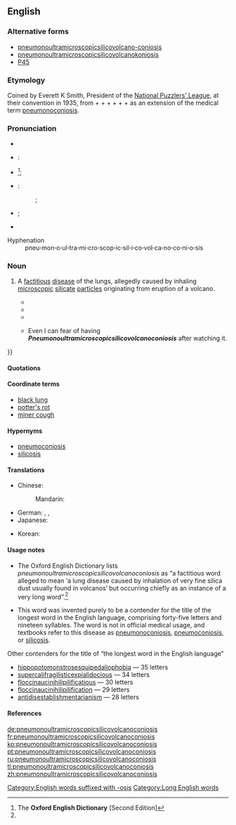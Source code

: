 ==English==
{{wikipedia|pneumonoultramicroscopicsilicovolcanoconiosis|pneumono...}}

===Alternative forms===
* [[pneumonoultramicroscopicsilicovolcano-coniosis]]
* [[pneumonoultramicroscopicsilicovolcanokoniosis]]
* [[P45]]

===Etymology===
Coined by Everett K Smith, President of the [[w:National Puzzlers' League|National Puzzlers’ League]], at their convention in 1935, from {{etyl|grc|en}} {{term|πνεύμων||lung|lang=grc}} + {{etyl|la|en}} {{term|ultra||beyond|lang=la}} + {{etyl|en|-}} {{term|microscopic|lang=en}} + {{term|silico-|lang=en}} + {{term|volcano|lang=en}} + {{etyl|grc|en}} {{term|κόνις||dust|lang=grc}} + {{etyl|en|-}} {{term|-osis|lang=en}} as an extension of the medical term [[pneumonoconiosis]].

===Pronunciation===
* {{audio|Es-us-ncalif-pneumonoultramicroscopicsilicovolcanoconisis.ogg|Audio (US, Northern California)|lang=en}}
{{rel-top|Pronunciatory transcriptions and hyphenation}}
* {{a|RP}}:
* {{IPA|/njuːˌmɒnəʊʌltrəmaɪkrəʊˈskɒpɪkˌsɪlɪkəʊvɒlkeɪnəʊkəʊniˈəʊsɪs/|lang=en}}<ref name="OED-pronstress&usage">The '''Oxford English Dictionary''' [Second Edition]</ref>;
* {{a|US}}:
*: {{enPR|no͞o-män'ō-ŭl-trə-mī-krə-skäpʹĭk-sĭl'ē-kō-väl-kā-nō-kō-nē-ōʹsĭs}};
* {{IPA|/nuˌmɑːnoʊʌltrəmaɪkroʊˈskɑːpɪkˌsɪlɪkoʊvɑːlkeɪnoʊkoʊniˈoʊsɪs/|lang=en}};
* {{audio|en-us-pneumonoultramicroscopicsilicovolcanoconiosis.ogg|Audio (US)|lang=en}}
; Hyphenation
: pneu'''·'''mon'''·'''o'''·'''ul'''·'''tra'''·'''mi'''·'''cro'''·'''scop'''·'''ic'''·'''sil'''·'''i'''·'''co'''·'''vol'''·'''ca'''·'''no'''·'''co'''·'''ni'''·'''o'''·'''sis
{{rel-bottom}}

===Noun===
{{en-noun|pneumonoultramicroscopicsilicovolcanoconioses}}

# {{label|en|nonce}} A [[factitious]] [[disease]] of the lungs, allegedly caused by inhaling [[microscopic]] [[silicate]] [[particle|particles]] originating from eruption of a volcano.
#* {{quote-journal
   | year = 1980
   | month = March
   | title = Black Lung
   | first = Lorin E.
   | last = Kerr
   | journal = Journal of Public Health Policy
   | volume = 1
   | issue = 1
   | page = 50
   | jstor = 3342357
   | passage = Call it miner's asthma, [[silicosis]], '''pneumonoultramicroscopicsilicovolcanoconiosis''', coal workers' [[pneumoconiosis]], or [[black lung]]—they are all dust diseases with the same symptoms.
}}
#* {{quote-newsgroup
   | date = 1998-08-27
   | title = Lament for a Lung Disease
   | author = Smokey
   | newsgroup = talk.bizarre
   | id = 6s3r8o$brt$1@camel15.mindspring.com
   | url = http://groups.google.com/group/talk.bizarre/browse_thread/thread/3db7020dcb5b531e/cbd79ebd7c266219?q=pneumonoultramicroscopicsilicovolcanoconiosis
   | passage = I say that it must be the silica dust<br />That we breathed through our mouths and our noses<br />That brought '''pneumonoultramicroscopicsilicovolcanoconiosis'''.
}}
#* {{quote-newsgroup
   | date = 2002-12-18T04:19:52
   | group = alt.fan.scarecrow
   | author = Pod
   | title = Pneumonoultramicroscopicsilicovolcanoconiosis
   | id = iHSL9.2091$h43.295898@stones
   | url = http://groups.google.com/group/alt.fan.scarecrow/msg/39876843908f9513
   | passage = It's either '''pneumonoultramicroscopicsilicovolcanoconiosis''', or a bad cough.
}}
#* {{quote-book
   | date = 2011-04-28
   | title = Am I the Person My Mother Warned Me About?: A Four-year College Experience ... Only the Good Parts
   | first = Kurt D.
   | last = Stradtman
   | publisher = Xlibris
   | isbn = 9781462862887
   | lccn = 2011906469
   | page = 90
   | pageurl = http://books.google.com/books?id=06v2Q_rL_dAC&pg=PA90&dq=pneumonoultramicroscopicsilicovolcanoconiosis
   | passage = I still can't watch ''House M.D.'' and not have my mind wonder{{...}} Even I can fear of{{SIC}} having '''''Pneumonoultramicroscopicsilicovolcanoconiosis''''' after watching it.
}}

====Quotations====
{{seemoreCites|lang=en}}

====Coordinate terms====
* [[black lung]]
* [[potter's rot]]
* [[miner cough]]

====Hypernyms====
* [[pneumoconiosis]]
* [[silicosis]]

====Translations====
{{trans-top|disease of the lungs}}
* Chinese:
*: Mandarin: {{t|cmn|礦工氣管癌|sc=Hani}}
* German: {{t|de|Quarzstaublunge|f}}, {{t|de|Quarzstaublungenkrankheit|f}}, {{t|de|Silikose|f}}
* Japanese: {{t|ja|ニューモノウルトラマイクロスコーピックシリコヴォルケーノコニオシス|tr=nyūmonōrutoramaikurosukōpikkushirikovorukēnokonioshisu|sc=Jpan}}
{{trans-mid}}
* Korean: {{t|ko|진폐증|sc=Kore}}
{{trans-bottom}}

====Usage notes====
{{rel-top|Usage notes}}
* The Oxford English Dictionary lists ''pneumonoultramicroscopicsilicovolcanoconiosis'' as “a factitious word alleged to mean ‘a lung disease caused by inhalation of very fine silica dust usually found in volcanos’ but occurring chiefly as an instance of a very long word”.<ref name="OED-pronstress&usage"/>

* This word was invented purely to be a contender for the title of the longest word in the English language, comprising forty-five letters and nineteen syllables. The word is not in official medical usage, and textbooks refer to this disease as [[pneumonoconiosis]], [[pneumoconiosis]], or [[silicosis]].

; Other contenders for the title of “the longest word in the English language”
* [[hippopotomonstrosesquipedaliophobia]] — 35 letters
* [[supercalifragilisticexpialidocious]] — 34 letters
* [[floccinaucinihilipilificatious]] — 30 letters
* [[floccinaucinihilipilification]] — 29 letters
* [[antidisestablishmentarianism]] — 28 letters
{{rel-bottom}}

====References====
<references/>

[[Category:English words suffixed with -osis]]
[[Category:Long English words]]

[[de:pneumonoultramicroscopicsilicovolcanoconiosis]]
[[fr:pneumonoultramicroscopicsilicovolcanoconiosis]]
[[ko:pneumonoultramicroscopicsilicovolcanoconiosis]]
[[pt:pneumonoultramicroscopicsilicovolcanoconiosis]]
[[ru:pneumonoultramicroscopicsilicovolcanoconiosis]]
[[tl:pneumonoultramicroscopicsilicovolcanoconiosis]]
[[zh:pneumonoultramicroscopicsilicovolcanoconiosis]]